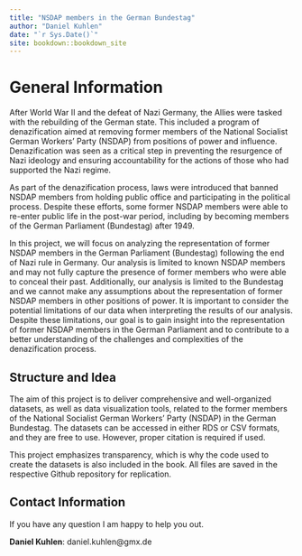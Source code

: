 ```yaml
--- 
title: "NSDAP members in the German Bundestag"
author: "Daniel Kuhlen"
date: "`r Sys.Date()`"
site: bookdown::bookdown_site
---
```


# General Information

After World War II and the defeat of Nazi Germany, the Allies were tasked with the rebuilding of the German state. This included a program of denazification aimed at removing former members of the National Socialist German Workers' Party (NSDAP) from positions of power and influence. Denazification was seen as a critical step in preventing the resurgence of Nazi ideology and ensuring accountability for the actions of those who had supported the Nazi regime.

As part of the denazification process, laws were introduced that banned NSDAP members from holding public office and participating in the political process. Despite these efforts, some former NSDAP members were able to re-enter public life in the post-war period, including by becoming members of the German Parliament (Bundestag) after 1949.

In this project, we will focus on analyzing the representation of former NSDAP members in the German Parliament (Bundestag) following the end of Nazi rule in Germany. Our analysis is limited to known NSDAP members and may not fully capture the presence of former members who were able to conceal their past. Additionally, our analysis is limited to the Bundestag and we cannot make any assumptions about the representation of former NSDAP members in other positions of power. It is important to consider the potential limitations of our data when interpreting the results of our analysis. Despite these limitations, our goal is to gain insight into the representation of former NSDAP members in the German Parliament and to contribute to a better understanding of the challenges and complexities of the denazification process.


## Structure and Idea 

The aim of this project is to deliver comprehensive and well-organized datasets, as well as data visualization tools, related to the former members of the National Socialist German Workers' Party (NSDAP) in the German Bundestag. The datasets can be accessed in either RDS or CSV formats, and they are free to use. However, proper citation is required if used.

This project emphasizes transparency, which is why the code used to create the datasets is also included in the book. All files are saved in the respective Github repository for replication. 

## Contact Information

If you have any question I am happy to help you out.

**Daniel Kuhlen**: daniel.kuhlen@gmx.de

